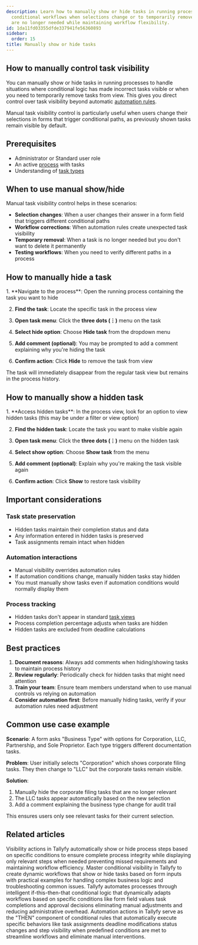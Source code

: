 ```yaml
---
description: Learn how to manually show or hide tasks in running processes to handle
  conditional workflows when selections change or to temporarily remove tasks that
  are no longer needed while maintaining workflow flexibility.
id: 1da11fd03355dfde337941fe56360893
sidebar:
  order: 15
title: Manually show or hide tasks
---
```



## How to manually control task visibility

You can manually show or hide tasks in running processes to handle situations where conditional logic has made incorrect tasks visible or when you need to temporarily remove tasks from view. This gives you direct control over task visibility beyond automatic [automation rules](/products/pro/documenting/templates/automations/).

Manual task visibility control is particularly useful when users change their selections in forms that trigger conditional paths, as previously shown tasks remain visible by default.

## Prerequisites

- Administrator or Standard user role
- An active [process](/products/pro/tracking-and-tasks/processes/) with tasks
- Understanding of [task types](/products/pro/tracking-and-tasks/tasks/what-types-of-tasks-can-i-create-with-tallyfy/)

## When to use manual show/hide

Manual task visibility control helps in these scenarios:

- **Selection changes**: When a user changes their answer in a form field that triggers different conditional paths
- **Workflow corrections**: When automation rules create unexpected task visibility
- **Temporary removal**: When a task is no longer needed but you don't want to delete it permanently
- **Testing workflows**: When you need to verify different paths in a process

## How to manually hide a task

<Steps>
1. **Navigate to the process**: Open the running process containing the task you want to hide

2. **Find the task**: Locate the specific task in the process view

3. **Open task menu**: Click the **three dots (⋮)** menu on the task

4. **Select hide option**: Choose **Hide task** from the dropdown menu

5. **Add comment (optional)**: You may be prompted to add a comment explaining why you're hiding the task

6. **Confirm action**: Click **Hide** to remove the task from view
</Steps>

The task will immediately disappear from the regular task view but remains in the process history.

## How to manually show a hidden task

<Steps>
1. **Access hidden tasks**: In the process view, look for an option to view hidden tasks (this may be under a filter or view option)

2. **Find the hidden task**: Locate the task you want to make visible again

3. **Open task menu**: Click the **three dots (⋮)** menu on the hidden task

4. **Select show option**: Choose **Show task** from the menu

5. **Add comment (optional)**: Explain why you're making the task visible again

6. **Confirm action**: Click **Show** to restore task visibility
</Steps>

## Important considerations

### Task state preservation
- Hidden tasks maintain their completion status and data
- Any information entered in hidden tasks is preserved
- Task assignments remain intact when hidden

### Automation interactions
- Manual visibility overrides automation rules
- If automation conditions change, manually hidden tasks stay hidden
- You must manually show tasks even if automation conditions would normally display them

### Process tracking
- Hidden tasks don't appear in standard [task views](/products/pro/tracking-and-tasks/tasks-view/)
- Process completion percentage adjusts when tasks are hidden
- Hidden tasks are excluded from deadline calculations

## Best practices

1. **Document reasons**: Always add comments when hiding/showing tasks to maintain process history
2. **Review regularly**: Periodically check for hidden tasks that might need attention
3. **Train your team**: Ensure team members understand when to use manual controls vs relying on automation
4. **Consider automation first**: Before manually hiding tasks, verify if your automation rules need adjustment

## Common use case example

**Scenario**: A form asks "Business Type" with options for Corporation, LLC, Partnership, and Sole Proprietor. Each type triggers different documentation tasks.

**Problem**: User initially selects "Corporation" which shows corporate filing tasks. They then change to "LLC" but the corporate tasks remain visible.

**Solution**: 
1. Manually hide the corporate filing tasks that are no longer relevant
2. The LLC tasks appear automatically based on the new selection
3. Add a comment explaining the business type change for audit trail

This ensures users only see relevant tasks for their current selection.


## Related articles
<CardGrid>
<LinkTitleCard header="<b>Actions > Automate hiding or showing tasks</b>" href="/products/pro/documenting/templates/automations/actions/visibility-actions/" > Visibility actions in Tallyfy automatically show or hide process steps based on specific conditions to ensure complete process integrity while displaying only relevant steps when needed preventing missed requirements and maintaining workflow efficiency. </LinkTitleCard>
<LinkTitleCard header="<b>Automations > Conditional visibility</b>" href="/products/pro/documenting/templates/automations/conditional-visibility-guide/" > Master conditional visibility in Tallyfy to create dynamic workflows that show or hide tasks based on form inputs with practical examples for handling complex business logic and troubleshooting common issues. </LinkTitleCard>
<LinkTitleCard header="<b>Tutorials > Create an automation</b>" href="/products/pro/tutorials/how-can-tallyfy-automate-and-streamline-my-processes/" > Tallyfy automates processes through intelligent if-this-then-that conditional logic that dynamically adapts workflows based on specific conditions like form field values task completions and approval decisions eliminating manual adjustments and reducing administrative overhead. </LinkTitleCard>
<LinkTitleCard header="<b>Automations > Actions</b>" href="/products/pro/documenting/templates/automations/actions/" > Automation actions in Tallyfy serve as the "THEN" component of conditional rules that automatically execute specific behaviors like task assignments deadline modifications status changes and step visibility when predefined conditions are met to streamline workflows and eliminate manual interventions. </LinkTitleCard>
</CardGrid>